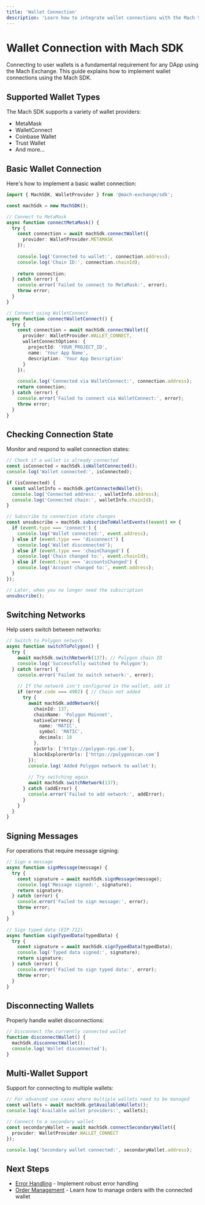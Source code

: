 ```yaml
---
title: 'Wallet Connection'
description: 'Learn how to integrate wallet connections with the Mach SDK'
---
```


# Wallet Connection with Mach SDK

Connecting to user wallets is a fundamental requirement for any DApp using the Mach Exchange. This guide explains how to implement wallet connections using the Mach SDK.

## Supported Wallet Types

The Mach SDK supports a variety of wallet providers:

- MetaMask
- WalletConnect
- Coinbase Wallet
- Trust Wallet
- And more...

## Basic Wallet Connection

Here's how to implement a basic wallet connection:

```typescript
import { MachSDK, WalletProvider } from '@mach-exchange/sdk';

const machSdk = new MachSDK();

// Connect to MetaMask
async function connectMetaMask() {
  try {
    const connection = await machSdk.connectWallet({
      provider: WalletProvider.METAMASK
    });
    
    console.log('Connected to wallet:', connection.address);
    console.log('Chain ID:', connection.chainId);
    
    return connection;
  } catch (error) {
    console.error('Failed to connect to MetaMask:', error);
    throw error;
  }
}

// Connect using WalletConnect
async function connectWalletConnect() {
  try {
    const connection = await machSdk.connectWallet({
      provider: WalletProvider.WALLET_CONNECT,
      walletConnectOptions: {
        projectId: 'YOUR_PROJECT_ID',
        name: 'Your App Name',
        description: 'Your App Description'
      }
    });
    
    console.log('Connected via WalletConnect:', connection.address);
    return connection;
  } catch (error) {
    console.error('Failed to connect via WalletConnect:', error);
    throw error;
  }
}
```

## Checking Connection State

Monitor and respond to wallet connection states:

```typescript
// Check if a wallet is already connected
const isConnected = machSdk.isWalletConnected();
console.log('Wallet connected:', isConnected);

if (isConnected) {
  const walletInfo = machSdk.getConnectedWallet();
  console.log('Connected address:', walletInfo.address);
  console.log('Connected chain:', walletInfo.chainId);
}

// Subscribe to connection state changes
const unsubscribe = machSdk.subscribeToWalletEvents((event) => {
  if (event.type === 'connect') {
    console.log('Wallet connected:', event.address);
  } else if (event.type === 'disconnect') {
    console.log('Wallet disconnected');
  } else if (event.type === 'chainChanged') {
    console.log('Chain changed to:', event.chainId);
  } else if (event.type === 'accountsChanged') {
    console.log('Account changed to:', event.address);
  }
});

// Later, when you no longer need the subscription
unsubscribe();
```

## Switching Networks

Help users switch between networks:

```typescript
// Switch to Polygon network
async function switchToPolygon() {
  try {
    await machSdk.switchNetwork(137); // Polygon chain ID
    console.log('Successfully switched to Polygon');
  } catch (error) {
    console.error('Failed to switch network:', error);
    
    // If the network isn't configured in the wallet, add it
    if (error.code === 4902) { // Chain not added
      try {
        await machSdk.addNetwork({
          chainId: 137,
          chainName: 'Polygon Mainnet',
          nativeCurrency: {
            name: 'MATIC',
            symbol: 'MATIC',
            decimals: 18
          },
          rpcUrls: ['https://polygon-rpc.com'],
          blockExplorerUrls: ['https://polygonscan.com']
        });
        console.log('Added Polygon network to wallet');
        
        // Try switching again
        await machSdk.switchNetwork(137);
      } catch (addError) {
        console.error('Failed to add network:', addError);
      }
    }
  }
}
```

## Signing Messages

For operations that require message signing:

```typescript
// Sign a message
async function signMessage(message) {
  try {
    const signature = await machSdk.signMessage(message);
    console.log('Message signed:', signature);
    return signature;
  } catch (error) {
    console.error('Failed to sign message:', error);
    throw error;
  }
}

// Sign typed data (EIP-712)
async function signTypedData(typedData) {
  try {
    const signature = await machSdk.signTypedData(typedData);
    console.log('Typed data signed:', signature);
    return signature;
  } catch (error) {
    console.error('Failed to sign typed data:', error);
    throw error;
  }
}
```

## Disconnecting Wallets

Properly handle wallet disconnections:

```typescript
// Disconnect the currently connected wallet
function disconnectWallet() {
  machSdk.disconnectWallet();
  console.log('Wallet disconnected');
}
```

## Multi-Wallet Support

Support for connecting to multiple wallets:

```typescript
// For advanced use cases where multiple wallets need to be managed
const wallets = await machSdk.getAvailableWallets();
console.log('Available wallet providers:', wallets);

// Connect to a secondary wallet
const secondaryWallet = await machSdk.connectSecondaryWallet({
  provider: WalletProvider.WALLET_CONNECT
});

console.log('Secondary wallet connected:', secondaryWallet.address);
```

## Next Steps

- [Error Handling](/essentials/error-handling) - Implement robust error handling
- [Order Management](/essentials/order-management) - Learn how to manage orders with the connected wallet
